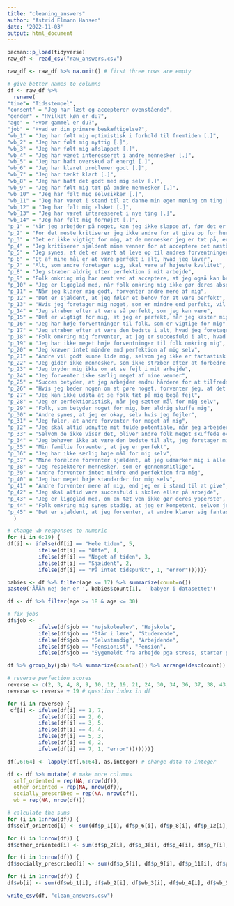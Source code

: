 ```yaml
---
title: "cleaning_answers"
author: "Astrid Elmann Hansen"
date: '2022-11-03'
output: html_document
---
```


```r
pacman::p_load(tidyverse)
raw_df <- read_csv("raw_answers.csv")
```

```r
raw_df <- raw_df %>% na.omit() # first three rows are empty
```


```r
# give better names to columns
df <- raw_df %>% 
  rename(
"time"= "Tidsstempel",
"consent" = "Jeg har læst og accepterer ovenstående",
"gender" = "Hvilket køn er du?",
"age" = "Hvor gammel er du?",
"job" = "Hvad er din primære beskæftigelse?",
"wb_1" = "Jeg har følt mig optimistisk i forhold til fremtiden [.]",
"wb_2" = "Jeg har følt mig nyttig [.]",
"wb_3" = "Jeg har følt mig afslappet [.]",
"wb_4" = "Jeg har været interesseret i andre mennesker [.]",
"wb_5" = "Jeg har haft overskud af energi [.]",
"wb_6" = "Jeg har klaret problemer godt [.]",
"wb_7" = "Jeg har tænkt klart [.]",
"wb_8" = "Jeg har haft det godt med mig selv [.]",
"wb_9" = "Jeg har følt mig tæt på andre mennesker [.]",
"wb_10" = "Jeg har følt mig selvsikker [.]",
"wb_11" = "Jeg har været i stand til at danne min egen mening om ting [.]",
"wb_12" = "Jeg har følt mig elsket [.]",
"wb_13" = "Jeg har været interesseret i nye ting [.]",
"wb_14" = "Jeg har følt mig fornøjet [.]",
"p_1" = "Når jeg arbejder på noget, kan jeg ikke slappe af, før det er perfekt",
"p_2" = "For det meste kritiserer jeg ikke andre for at give op for hurtigt",
"p_3" = "Det er ikke vigtigt for mig, at de mennesker jeg er tæt på, er succesfulde",
"p_4" = "Jeg kritiserer sjældent mine venner for at acceptere det næstbedste",
"p_5" = "Jeg synes, at det er svært at leve op til andres forventninger til mig",
"p_6" = "Et af mine mål er at være perfekt i alt, hvad jeg laver",
"p_7" = "Alt, som andre foretager sig, skal være af højeste kvalitet",
"p_8" = "Jeg stræber aldrig efter perfektion i mit arbejde",
"p_9" = "Folk omkring mig har nemt ved at acceptere, at jeg også kan begå fejl",
"p_10" = "Jeg er ligeglad med, når folk omkring mig ikke gør deres absolut bedste",                                             
"p_11" = "Når jeg klarer mig godt, forventer andre mere af mig",
"p_12" = "Det er sjældent, at jeg føler et behov for at være perfekt",
"p_13" = "Hvis jeg foretager mig noget, som er mindre end perfekt, vil det blive set som et dårligt stykke arbejde af dem omkring mig",
"p_14" = "Jeg stræber efter at være så perfekt, som jeg kan være",
"p_15" = "Det er vigtigt for mig, at jeg er perfekt, når jeg kaster mig ud i noget nyt",
"p_16" = "Jeg har høje forventninger til folk, som er vigtige for mig",
"p_17" = "Jeg stræber efter at være den bedste i alt, hvad jeg foretager mig",
"p_18" = "Folk omkring mig forventer, at jeg er succesfuld i alt, hvad jeg foretager mig",
"p_19" = "Jeg har ikke meget høje forventninger til folk omkring mig",
"p_20" = "Jeg kræver intet mindre end perfektion af mig selv",
"p_21" = "Andre vil godt kunne lide mig, selvom jeg ikke er fantastisk til alting",
"p_22" = "Jeg gider ikke mennesker, som ikke stræber efter at forbedre sig selv",
"p_23" = "Jeg bryder mig ikke om at se fejl i mit arbejde",
"p_24" = "Jeg forventer ikke særlig meget af mine venner",
"p_25" = "Succes betyder, at jeg arbejder endnu hårdere for at tilfredsstille andre",
"p_26" = "Hvis jeg beder nogen om at gøre noget, forventer jeg, at det bliver gjort fejlfrit",
"p_27" = "Jeg kan ikke udstå at se folk tæt på mig begå fejl",
"p_28" = "Jeg er perfektionistisk, når jeg sætter mål for mig selv",
"p_29" = "Folk, som betyder noget for mig, bør aldrig skuffe mig",
"p_30" = "Andre synes, at jeg er okay, selv hvis jeg fejler",
"p_31" = "Jeg føler, at andre forventer for meget af mig",
"p_32" = "Jeg skal altid udnytte mit fulde potentiale, når jeg arbejder",
"p_33" = "Selvom de ikke viser det, bliver andre folk meget skuffede over mig, når jeg fejler",
"p_34" = "Jeg behøver ikke at være den bedste til alt, jeg foretager mig",
"p_35" = "Min familie forventer, at jeg er perfekt",
"p_36" = "Jeg har ikke særlig høje mål for mig selv",
"p_37" = "Mine forældre forventer sjældent, at jeg udmærker mig i alle aspekter af livet",
"p_38" = "Jeg respekterer mennesker, som er gennemsnitlige",
"p_39" = "Andre forventer intet mindre end perfektion fra mig",
"p_40" = "Jeg har meget høje standarder for mig selv",                                                                          
"p_41" = "Andre forventer mere af mig, end jeg er i stand til at give",                                                         
"p_42" = "Jeg skal altid være succesfuld i skolen eller på arbejde",                                                           
"p_43" = "Jeg er ligeglad med, om en tæt ven ikke gør deres ypperste",                                                 
"p_44" = "Folk omkring mig synes stadig, at jeg er kompetent, selvom jeg begår fejl",                                       
"p_45" = "Det er sjældent, at jeg forventer, at andre klarer sig fantastisk, i hvad end de gør"
  )

# change wb responses to numeric
for (i in 6:19) {
df[i] <- ifelse(df[i] == "Hele tiden", 5,
          ifelse(df[i] == "Ofte", 4,
          ifelse(df[i] == "Noget af tiden", 3,
          ifelse(df[i] == "Sjældent", 2,
          ifelse(df[i] == "På intet tidspunkt", 1, "error")))))}
```


```r
babies <- df %>% filter(age <= 17) %>% summarize(count=n())
paste0('ÅÅÅh nej der er ', babies$count[1], ' babyer i datasettet')

df <- df %>% filter(age >= 18 & age <= 30)

# fix jobs
df$job <- 
          ifelse(df$job == "Højskoleelev", "Højskole",
          ifelse(df$job == "Står i lære", "Studerende",
          ifelse(df$job == "Selvstændig", "Arbejdende", 
          ifelse(df$job == "Pensionist", "Pension", 
          ifelse(df$job == "Sygemeldt fra arbejde pga stress, starter på studie i november", "Sygemeldt", df$job)))))

df %>% group_by(job) %>% summarize(count=n()) %>% arrange(desc(count))
```


```r
# reverse perfection scores
reverse <- c(2, 3, 4, 8, 9, 10, 12, 19, 21, 24, 30, 34, 36, 37, 38, 43, 44, 45) # questions to reverse
reverse <- reverse + 19 # question index in df

for (i in reverse) {
 df[i] <- ifelse(df[i] == 1, 7,
          ifelse(df[i] == 2, 6,
          ifelse(df[i] == 3, 5,
          ifelse(df[i] == 4, 4,
          ifelse(df[i] == 5, 3, 
          ifelse(df[i] == 6, 2, 
          ifelse(df[i] == 7, 1, "error")))))))}

df[,6:64] <- lapply(df[,6:64], as.integer) # change data to integer

df <- df %>% mutate( # make more columns
  self_oriented = rep(NA, nrow(df)),
  other_oriented = rep(NA, nrow(df)),
  socially_prescribed = rep(NA, nrow(df)),
  wb = rep(NA, nrow(df)))

# calculate the sums
for (i in 1:nrow(df)) {
df$self_oriented[i] <- sum(df$p_1[i], df$p_6[i], df$p_8[i], df$p_12[i], df$p_14[i], df$p_15[i], df$p_17[i], df$p_20[i], df$p_23[i], df$p_28[i], df$p_32[i], df$p_34[i], df$p_36[i], df$p_40[i], df$p_42[i])}

for (i in 1:nrow(df)) {
df$other_oriented[i] <- sum(df$p_2[i], df$p_3[i], df$p_4[i], df$p_7[i], df$p_10[i], df$p_16[i], df$p_19[i], df$p_22[i], df$p_24[i], df$p_26[i], df$p_27[i], df$p_29[i], df$p_38[i], df$p_43[i], df$p_45[i])}

for (i in 1:nrow(df)) {
df$socially_prescribed[i] <- sum(df$p_5[i], df$p_9[i], df$p_11[i], df$p_13[i], df$p_18[i], df$p_21[i], df$p_25[i], df$p_30[i], df$p_31[i], df$p_33[i], df$p_35[i], df$p_37[i], df$p_39[i], df$p_41[i], df$p_44[i])}

for (i in 1:nrow(df)) {
df$wb[i] <- sum(df$wb_1[i], df$wb_2[i], df$wb_3[i], df$wb_4[i], df$wb_5[i], df$wb_6[i], df$wb_7[i], df$wb_8[i], df$wb_9[i], df$wb_10[i], df$wb_11[i], df$wb_12[i], df$wb_13[i], df$wb_14[i])}

```

```r
write_csv(df, "clean_answers.csv")
```

